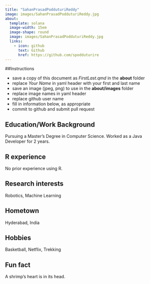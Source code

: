 ```yaml
---
title: "SahanPrasadPodduturiReddy"
image: images/SahanPrasadPodduturiReddy.jpg
about:
  template: solana
  image-width: 15em
  image-shape: round
  image: images/SahanPrasadPodduturiReddy.jpg
  links:
    - icon: github
      text: Github
      href: https://github.com/spodduturire
---
```


##Instructions

  - save a copy of this document as *FirstLast.qmd* in the **about** folder
  - replace *Your Name* in yaml header with your first and last name
  - save an image (jpeg, png) to use in the **about/images** folder
  - replace image names in yaml header
  - replace github user name
  - fill in information below, as appropriate
  - commit to github and submit pull request

## Education/Work Background
Pursuing a Master's Degree in Computer Science.
Worked as a Java Developer for 2 years.

## R experience
No prior experience using R.

## Research interests
Robotics, Machine Learning

## Hometown
Hyderabad, India

## Hobbies
Basketball, Netflix, Trekking

## Fun fact
A shrimp's heart is in its head.

